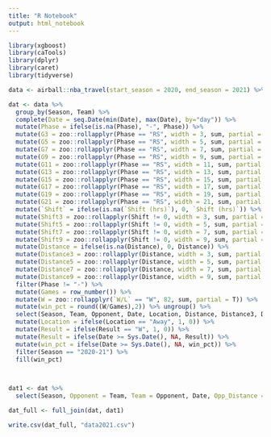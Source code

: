 ---
title: "R Notebook"
output: html_notebook
---


```{r}
library(xgboost)
library(caTools)
library(dplyr)
library(caret)
library(tidyverse)

data <- airball::nba_travel(start_season = 2020, end_season = 2021) %>% ungroup()

dat <- data %>% 
  group_by(Season, Team) %>%
  complete(Date = seq.Date(min(Date), max(Date), by="day")) %>%
  mutate(Phase = ifelse(is.na(Phase), "-", Phase)) %>%
  mutate(G3 = zoo::rollapplyr(Phase == "RS", width = 3, sum, partial = T)) %>%
  mutate(G5 = zoo::rollapplyr(Phase == "RS", width = 5, sum, partial = T)) %>%
  mutate(G7 = zoo::rollapplyr(Phase == "RS", width = 7, sum, partial = T)) %>%
  mutate(G9 = zoo::rollapplyr(Phase == "RS", width = 9, sum, partial = T)) %>%
  mutate(G11 = zoo::rollapplyr(Phase == "RS", width = 11, sum, partial = T)) %>%
  mutate(G13 = zoo::rollapplyr(Phase == "RS", width = 13, sum, partial = T)) %>%
  mutate(G15 = zoo::rollapplyr(Phase == "RS", width = 15, sum, partial = T)) %>%
  mutate(G17 = zoo::rollapplyr(Phase == "RS", width = 17, sum, partial = T)) %>%
  mutate(G19 = zoo::rollapplyr(Phase == "RS", width = 19, sum, partial = T)) %>%
  mutate(G21 = zoo::rollapplyr(Phase == "RS", width = 21, sum, partial = T)) %>%
  mutate(`Shift` = ifelse(is.na(`Shift (hrs)`), 0, `Shift (hrs)`)) %>%
  mutate(Shift3 = zoo::rollapplyr(Shift != 0, width = 3, sum, partial = T)) %>%
  mutate(Shift5 = zoo::rollapplyr(Shift != 0, width = 5, sum, partial = T)) %>%
  mutate(Shift7 = zoo::rollapplyr(Shift != 0, width = 7, sum, partial = T)) %>%
  mutate(Shift9 = zoo::rollapplyr(Shift != 0, width = 9, sum, partial = T)) %>%
  mutate(Distance = ifelse(is.na(Distance), 0, Distance)) %>%
  mutate(Distance3 = zoo::rollapplyr(Distance, width = 3, sum, partial = T)) %>%
  mutate(Distance5 = zoo::rollapplyr(Distance, width = 5, sum, partial = T)) %>%
  mutate(Distance7 = zoo::rollapplyr(Distance, width = 7, sum, partial = T)) %>%
  mutate(Distance9 = zoo::rollapplyr(Distance, width = 9, sum, partial = T)) %>%
  filter(Phase != "-") %>%
  mutate(Games = row_number()) %>%
  mutate(W = zoo::rollapplyr(`W/L` == "W", 82, sum, partial = T)) %>%
  mutate(win_pct = round((W/Games),2)) %>% ungroup() %>% 
  select(Season, Team, Opponent, Date, Location, Distance, Distance3, Distance5, Distance7, Distance9, Rest, Zone = `Shift (hrs)`, Result = `W/L`, G3, G5, G7, G9, G11, G13, G15, G17, G19, G21, Shift3, Shift5, Shift7, Shift9, win_pct) %>% 
  mutate(Location = ifelse(Location == "Away", 1, 0)) %>% 
  mutate(Result = ifelse(Result == "W", 1, 0)) %>%
  mutate(Result = ifelse(Date >= Sys.Date(), NA, Result)) %>%
  mutate(win_pct = ifelse(Date >= Sys.Date(), NA, win_pct)) %>%
  filter(Season == "2020-21") %>%
  fill(win_pct)
 


dat1 <- dat %>%
  select(Season, Opponent = Team, Team = Opponent, Date, Opp_Distance = Distance, Opp_Rest = Rest, Opp_Zone = Zone, Opp_G3 = G3, Opp_G5 = G5, Opp_G7 = G7, Opp_G9 = G9, Opp_G11 = G11, Opp_G13 = G13, Opp_G15 = G15, Opp_G17 = G17, Opp_G19 = G19, Opp_G21 = G21, Opp_Shift3 = Shift3,  Opp_Shift5 = Shift5,  Opp_Shift7 = Shift7, Opp_Shift9 = Shift9, Opp_Distance3 = Distance3, Opp_Distance5 = Distance5, Opp_Distance7 = Distance7, Opp_Distance9 = Distance9, opp_win_pct = win_pct)

dat_full <- full_join(dat, dat1) 

write.csv(dat_full, "data2021.csv")

```

